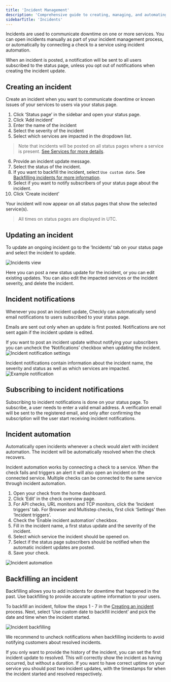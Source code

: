 ```yaml
---
title: 'Incident Management'
description: 'Comprehensive guide to creating, managing, and automating incidents on Checkly status pages including subscriber notifications and backfilling capabilities.'
sidebarTitle: 'Incidents'
---
```


Incidents are used to communicate downtime on one or more services. You can open incidents manually as part of your incident management process, or automatically by connecting a check to a service using incident automation. 

When an incident is posted, a notification will be sent to all users subscribed to the status page, unless you opt out of notifications when creating the incident update.

## Creating an incident

Create an incident when you want to communicate downtime or known issues of your services to users via your status page.

1. Click ‘Status page’ in the sidebar and open your status page.
2. Click ‘Add incident’
3. Enter the name of the incident
4. Select the severity of the incident
5. Select which services are impacted in the dropdown list.

> Note that incidents will be posted on all status pages where a service is present. [See Services for more details](/docs/status-pages/#services).

6. Provide an incident update message.
7. Select the status of the incident.
8. If you want to backfill the incident, select `Use custom date`. See [Backfilling incidents for more information](/docs/status-pages/#backfilling-an-incident).
9. Select if you want to notify subscribers of your status page about the incident.
10. Click ‘Create incident’

Your incident will now appear on all status pages that show the selected service(s).

> All times on status pages are displayed in UTC.


## Updating an incident

To update an ongoing incident go to the ‘Incidents’ tab on your status page and select the incident to update.

![Incidents view](/images/docs/images/status-pages/status-pages-incidents-1.png)


Here you can post a new status update for the incident, or you can edit existing updates. You can also edit the impacted services or the incident severity, and delete the incident.

## Incident notifications

Whenever you post an incident update, Checkly can automatically send email notifications to users subscribed to your status page.

Emails are sent out only when an update is first posted. Notifications are not sent again if the incident update is edited.

If you want to post an incident update without notifying your subscribers you can uncheck the ‘Notifications’ checkbox when updating the incident.
![Incident notification settings](/images/docs/images/status-pages/status-pages-notifications-2.png)


Incident notifications contain information about the incident name, the severity and status as well as which services are impacted.
![Example notification](/images/docs/images/status-pages/status-pages-notifications-1.png)


## Subscribing to incident notifications

Subscribing to incident notifications is done on your status page. To subscribe, a user needs to enter a valid email address. A verification email will be sent to the registered email, and only after confirming the subscription will the user start receiving incident notifications.

## Incident automation

Automatically open incidents whenever a check would alert with incident automation. The incident will be automatically resolved when the check recovers.

Incident automation works by connecting a check to a service. When the check fails and triggers an alert it will also open an incident on the connected service. Multiple checks can be connected to the same service through incident automation.

1. Open your check from the home dashboard.
2. Click ‘Edit’ in the check overview page.
3. For API checks, URL monitors and TCP monitors, click the ‘Incident triggers’ tab. For Browser and Multistep checks, first click ‘Settings’ then ‘Incident triggers’.
4. Check the ‘Enable incident automation’ checkbox.
5. Fill in the incident name, a first status update and the severity of the incident.
6. Select which service the incident should be opened on.
7. Select if the status page subscribers should be notified when the automatic incident updates are posted.
8. Save your check.

![Incident automation](/images/docs/images/status-pages/status-pages-incident-automation-1.png)

## Backfilling an incident

Backfilling allows you to add incidents for downtime that happened in the past. Use backfilling to provide accurate uptime information to your users.

To backfill an incident, follow the steps 1 - 7 in the [Creating an incident](/docs/status-pages/incidents/#creating-an-incident) process. Next, select ‘Use custom date to backfill incident’ and pick the date and time when the incident started.

![Incident backfilling](/images/docs/images/status-pages/status-pages-backfilling-1.png)


We recommend to uncheck notifications when backfilling incidents to avoid notifying customers about resolved incidents.

If you only want to provide the history of the incident, you can set the first incident update to resolved. This will correctly show the incident as having occurred, but without a duration. If you want to have correct uptime on your service you should post two incident updates, with the timestamps for when the incident started and resolved respectively.